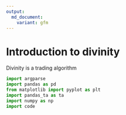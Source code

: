 ```yaml
---
output:
  md_document:
    variant: gfm
---
```


# Introduction to divinity

Divinity is a trading algorithm

```python
import argparse
import pandas as pd
from matplotlib import pyplot as plt
import pandas_ta as ta
import numpy as np
import code

```